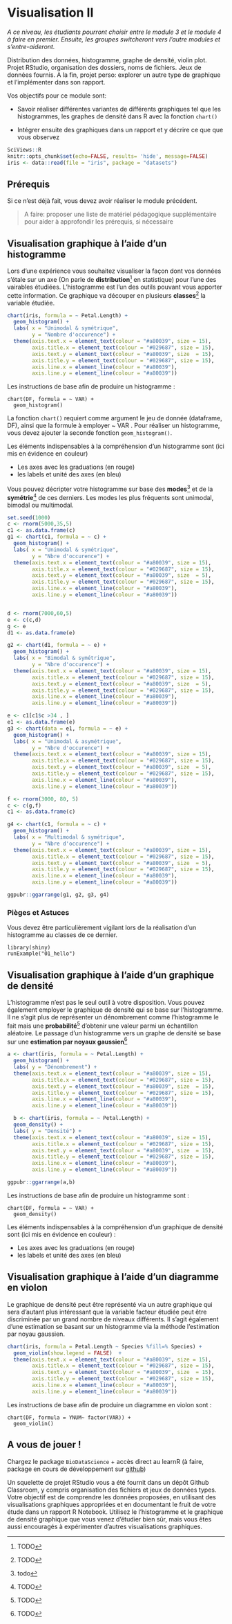 # Visualisation II {#visu2}

_A ce niveau, les étudiants pourront choisir entre le module 3 et le module 4 à faire en premier. Ensuite, les groupes switcheront vers l'autre modules et s'entre-aideront._

Distribution des données, histogramme, graphe de densité, violin plot. Projet RStudio, organisation des dossiers, noms de fichiers. Jeux de données fournis. A la fin, projet perso: explorer un autre type de graphique et l’implémenter dans son rapport.

Vos objectifs pour ce module sont:

- Savoir réaliser différentes variantes de différents graphiques tel que les histogrammes, les graphes de densité dans R avec la fonction `chart()`

- Intégrer ensuite des graphiques dans un rapport et y décrire ce que que vous observez

```r
SciViews::R
knitr::opts_chunk$set(echo=FALSE, results= 'hide', message=FALSE)
iris <- data::read(file = "iris", package = "datasets")
```

## Prérequis

Si ce n'est déjà fait, vous devez avoir réaliser le module précédent.

> A faire: proposer une liste de matériel pédagogique supplémentaire pour aider à approfondir les prérequis, si nécessaire 

## Visualisation graphique à l'aide d'un histogramme

Lors d'une expérience vous souhaitez visualiser la façon dont vos données s'étale sur un axe (On parle de **distribution**^[TODO] en statistique) pour l'une des vairables étudiées. L'histogramme est l'un des outils pouvant vous apporter cette information. Ce graphique va découper en plusieurs **classes**^[TODO] la variable étudiée.


```r
chart(iris, formula = ~ Petal.Length) +
  geom_histogram() +
  labs( x = "Unimodal & symétrique", 
        y = "Nombre d'occurence") +
  theme(axis.text.x = element_text(colour = "#a80039", size = 15), 
        axis.title.x = element_text(colour = "#029687", size = 15), 
        axis.text.y = element_text(colour = "#a80039", size  = 15), 
        axis.title.y = element_text(colour = "#029687", size = 15),
        axis.line.x = element_line(colour = "#a80039"),
        axis.line.y = element_line(colour = "#a80039"))
```
 
Les instructions de base afin de produire un histogramme :

```
chart(DF, formula = ~ VAR) +
  geom_histogram()
```

La fonction `chart()` requiert comme argument le jeu de donnée (dataframe, DF), ainsi que la formule à employer ~ VAR . Pour réaliser un histogramme, vous devez ajouter la seconde fonction `geom_histogram()`.
 
Les éléments indispensables à la compréhension d'un histogramme sont (ici mis en évidence en couleur)

- Les axes avec les graduations (en rouge)
- les labels et unité des axes (en bleu)


Vous pouvez décripter votre histogramme sur base des **modes**^[todo] et de la **symétrie**^[TODO] de ces derniers. Les modes les plus fréquents sont unimodal, bimodal ou multimodal. 

```r
set.seed(1000)
c <- rnorm(5000,35,5)
c1 <- as.data.frame(c)
g1 <- chart(c1, formula = ~ c) +
  geom_histogram() +
  labs( x = "Unimodal & symétrique", 
        y = "Nbre d'occurence") +
  theme(axis.text.x = element_text(colour = "#a80039", size = 15), 
        axis.title.x = element_text(colour = "#029687", size = 15), 
        axis.text.y = element_text(colour = "#a80039", size  = 5), 
        axis.title.y = element_text(colour = "#029687", size = 15),
        axis.line.x = element_line(colour = "#a80039"),
        axis.line.y = element_line(colour = "#a80039"))


d <- rnorm(7000,60,5)
e <- c(c,d)
g <- e
d1 <- as.data.frame(e)

g2 <- chart(d1, formula = ~ e) +
  geom_histogram() +
  labs( x = "Bimodal & symétrique", 
        y = "Nbre d'occurence") +
  theme(axis.text.x = element_text(colour = "#a80039", size = 15), 
        axis.title.x = element_text(colour = "#029687", size = 15), 
        axis.text.y = element_text(colour = "#a80039", size  = 5), 
        axis.title.y = element_text(colour = "#029687", size = 15),
        axis.line.x = element_line(colour = "#a80039"),
        axis.line.y = element_line(colour = "#a80039"))

e <- c1[c1$c >34 , ]
e1 <- as.data.frame(e)
g3 <- chart(data = e1, formula = ~ e) +
  geom_histogram() +
  labs( x = "Unimodal & asymétrique", 
        y = "Nbre d'occurence") +
  theme(axis.text.x = element_text(colour = "#a80039", size = 15), 
        axis.title.x = element_text(colour = "#029687", size = 15), 
        axis.text.y = element_text(colour = "#a80039", size  = 5), 
        axis.title.y = element_text(colour = "#029687", size = 15),
        axis.line.x = element_line(colour = "#a80039"),
        axis.line.y = element_line(colour = "#a80039"))

f <- rnorm(3000, 80, 5)
c <- c(g,f)
c1 <- as.data.frame(c)

g4 <- chart(c1, formula = ~ c) +
  geom_histogram() +
  labs( x = "Multimodal & symétrique", 
        y = "Nbre d'occurence") +
  theme(axis.text.x = element_text(colour = "#a80039", size = 15), 
        axis.title.x = element_text(colour = "#029687", size = 15), 
        axis.text.y = element_text(colour = "#a80039", size  = 5), 
        axis.title.y = element_text(colour = "#029687", size = 15),
        axis.line.x = element_line(colour = "#a80039"),
        axis.line.y = element_line(colour = "#a80039"))

ggpubr::ggarrange(g1, g2, g3, g4)
```


### Pièges et Astuces


Vous devez être particulièrement vigilant lors de la réalisation d'un histogramme au classes de ce dernier. 

```
library(shiny)
runExample("01_hello")
```

## Visualisation graphique à l'aide d'un graphique de densité

L'histogramme n'est pas le seul outil à votre disposition. Vous pouvez également employer le graphique de densité qui se base sur l'histogramme. Il ne s'agit plus de représenter un dénombrement comme l'histogramme le fait mais une **probabilité**^[TODO] d'obtenir une valeur parmi un échantillon aléatoire. Le passage d'un histogramme vers un graphe de densité se base sur une **estimation par noyaux gaussien**^[TODO]

```r
a <- chart(iris, formula = ~ Petal.Length) +
  geom_histogram() +
  labs( y = "Dénombrement") +
  theme(axis.text.x = element_text(colour = "#a80039", size = 15), 
        axis.title.x = element_text(colour = "#029687", size = 15), 
        axis.text.y = element_text(colour = "#a80039", size  = 15), 
        axis.title.y = element_text(colour = "#029687", size = 15),
        axis.line.x = element_line(colour = "#a80039"),
        axis.line.y = element_line(colour = "#a80039"))

  b <- chart(iris, formula = ~ Petal.Length) +
  geom_density() +
  labs( y = "Densité") +
  theme(axis.text.x = element_text(colour = "#a80039", size = 15), 
        axis.title.x = element_text(colour = "#029687", size = 15), 
        axis.text.y = element_text(colour = "#a80039", size  = 15), 
        axis.title.y = element_text(colour = "#029687", size = 15),
        axis.line.x = element_line(colour = "#a80039"),
        axis.line.y = element_line(colour = "#a80039"))

ggpubr::ggarrange(a,b)
```

Les instructions de base afin de produire un histogramme sont :

```
chart(DF, formula = ~ VAR) +
  geom_density()
```

Les éléments indispensables à la compréhension d'un graphique de densité sont (ici mis en évidence en couleur) : 

- Les axes avec les graduations (en rouge)
- les labels et unité des axes (en bleu)



## Visualisation graphique à l'aide d'un diagramme en violon

Le graphique de densité peut être représenté via un autre graphique qui sera d'autant plus intéressant que la variable facteur étudiée peut être discriminée par un grand nombre de niveaux différents. Il s'agit également d'une estimation se basant sur un histogramme via la méthode l'estimation par noyau gaussien.

```r
chart(iris, formula = Petal.Length ~ Species %fill=% Species) +
  geom_violin(show.legend = FALSE)  +
  theme(axis.text.x = element_text(colour = "#a80039", size = 15), 
        axis.title.x = element_text(colour = "#029687", size = 15), 
        axis.text.y = element_text(colour = "#a80039", size  = 15), 
        axis.title.y = element_text(colour = "#029687", size = 15),
        axis.line.x = element_line(colour = "#a80039"),
        axis.line.y = element_line(colour = "#a80039"))
```

Les instructions de base afin de produire un diagramme en violon sont :

```
chart(DF, formula = YNUM~ factor(VAR)) +
  geom_violin()
```

## A vous de jouer !

Chargez le package `BioDataScience` + accès direct au learnR (à faire, package en cours de développement sur [github](https://github.com/BioDataScience-Course/BioDataScience))

Un squelette de projet RStudio vous a été fournit dans un dépôt Github Classroom, y compris organisation des fichiers et jeux de données types. Votre objectif est de comprendre les données proposées, en utilisant des visualisations graphiques appropriées et en documentant le fruit de votre étude dans un rapport R Notebook. Utilisez le l'histogramme et le graphique de densité graphique que vous venez d'étudier bien sûr, mais vous êtes aussi encouragés à expérimenter d'autres visualisations graphiques.

